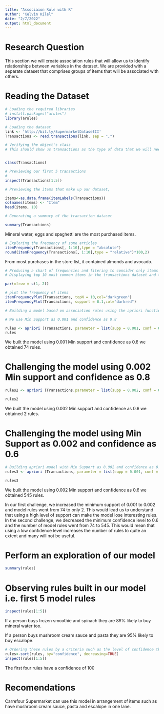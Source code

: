 ```yaml
---
title: "Associaion Rule with R"
author: "Kelvin Kilel"
date: "2/7/2022"
output: html_document
---
```


# Research Question
This section we will create association rules that will allow us to identify relationships between variables in the dataset. We are provided with a separate dataset that comprises groups of items that will be associated with others.


# Reading the Dataset 

```r
# Loading the required libraries
# install.packages("arules")
library(arules)

```

```r
# Loading the dataset
link <- 'http://bit.ly/SupermarketDatasetII'
Transactions <- read.transactions(link, sep = ",")
```

```r
# Verifying the object's class
# This should show us transactions as the type of data that we will need


class(Transactions)

```

```r
# Previewing our first 5 transactions
#
inspect(Transactions[1:5])

```

```r
# Previewing the items that make up our dataset,

items<-as.data.frame(itemLabels(Transactions))
colnames(items) <- "Item"
head(items, 10)   

```

```r
# Generating a summary of the transaction dataset

summary(Transactions)

```

Mineral water, eggs and spaghetti are the most purchased items.


```r
# Exploring the frequency of some articles
itemFrequency(Transactions[, 1:10],type = "absolute")
round(itemFrequency(Transactions[, 1:10],type = "relative")*100,2)

```

From most purchases in the store list, it contained almonds and avocado.

```r
# Producing a chart of frequencies and fitering to consider only items with a minimum percentage of support/ considering a top x of items
# Displaying top 10 most common items in the transactions dataset and the items whose relative importance is at least 10%

par(mfrow = c(1, 2))

# plot the frequency of items
itemFrequencyPlot(Transactions, topN = 10,col="darkgreen")
itemFrequencyPlot(Transactions, support = 0.1,col="darkred")
```

```r
# Building a model based on association rules using the apriori function 

# We use Min Support as 0.001 and confidence as 0.8

rules <- apriori (Transactions, parameter = list(supp = 0.001, conf = 0.8))
rules

```

We built the model using 0.001 Min support and confidence as 0.8 we obtained 74 rules.

# Challenging the model using 0.002 Min support and confidence as 0.8

```r
rules2 <- apriori (Transactions,parameter = list(supp = 0.002, conf = 0.8)) 

rules2
```

We built the model using 0.002 Min support and confidence as 0.8 we obtained 2 rules.

# Challenging the model using Min Support as 0.002 and confidence as 0.6

```r
# Building apriori model with Min Support as 0.002 and confidence as 0.6.
rules3 <- apriori (Transactions, parameter = list(supp = 0.001, conf = 0.6)) 

rules3

```

We built the model using 0.002 Min support and confidence as 0.6 we obtained 545 rules.

In our first challenge, we increased the minimum support of 0.001 to 0.002 and model rules went from 74 to only 2. This would lead us to understand that using a high level of support can make the model lose interesting rules. In the second challenge, we decreased the minimum confidence level to 0.6 and the number of model rules went from 74 to 545. This would mean that using a low confidence level increases the number of rules to quite an extent and many will not be useful.

# Perform an exploration of our model

```r

summary(rules)

```

# Observing rules built in our model i.e. first 5 model rules

```r
inspect(rules[1:5])

```

If a person buys frozen smoothie and spinach they are 89% likely to buy mineral water too.

If a person buys mushroom cream sauce and pasta they are 95% likely to buy escalope.

```r
# Ordering these rules by a criteria such as the level of confidence then looking at the first five rules.
rules<-sort(rules, by="confidence", decreasing=TRUE)
inspect(rules[1:5])

```

The first four rules have a confidence of 100

# Recomendations

Carrefour Supermarket can use this model in arrangement of items such as have mushroom cream sauce, pasta and escalope in one lane.